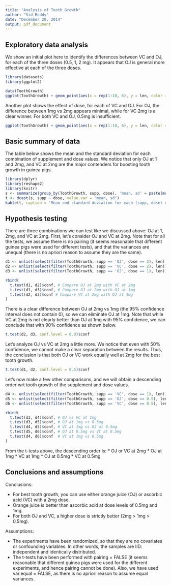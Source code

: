 ```yaml
---
title: "Analysis of Tooth Growth"
author: "Sid Reddy"
date: "December 20, 2014"
output: pdf_document
---
```


## Exploratory data analysis
We show an initial plot here to identify the differences between VC and OJ, for each of the three doses (0.5, 1, 2 mg). It appears that OJ is general more effective at each of the three doses. 

```r
library(datasets)
library(ggplot2)

data(ToothGrowth)
ggplot(ToothGrowth) + geom_point(aes(x = rep(1:10, 6), y = len, color = supp)) + facet_grid( ~ dose)
```

Another plot shows the effect of dose, for each of VC and OJ. For OJ, the difference between 1mg vs 2mg appears minimal, while for VC 2mg is a clear winner. For both VC and OJ, 0.5mg is insufficient. 

```r
ggplot(ToothGrowth) + geom_point(aes(x = rep(1:10, 6), y = len, color = factor(dose))) + facet_grid( ~ supp)
```

## Basic summary of data

The table below shows the mean and the standard deviation for each combination of supplement and dose values. We notice that only OJ at 1 and 2mg, and VC at 2mg are the major contenders for boosting tooth growth in guinea pigs. 

```r
library(dplyr)
library(reshape2)
library(knitr)
s <- summarize(group_by(ToothGrowth, supp, dose), 'mean, sd' = paste(mean(len), round(sd(len), 2), sep = ', '))
t <- dcast(s, supp ~ dose, value.var = "mean, sd")
kable(t, caption = 'Mean and standard deviation for each (supp, dose) combination')
```

## Hypothesis testing

There are three combinations we can test like we discussed above: OJ at 1, 2mg, and VC at 2mg. First, let's consider OJ and VC at 2mg. Note that for all the tests, we assume there is no pairing (it seems reasonable that different guinea pigs were used for different tests), and that the variances are unequal (there is no apriori reason to assume they are the same).

```r
d1 <- unlist(select(filter(ToothGrowth, supp == 'OJ', dose == 2), len))
d2 <- unlist(select(filter(ToothGrowth, supp == 'VC', dose == 2), len))
d3 <- unlist(select(filter(ToothGrowth, supp == 'OJ', dose == 1), len))

rbind(
  t.test(d1, d2)$conf, # Compare OJ at 2mg with VC at 2mg
  t.test(d1, d3)$conf, # Compare OJ at 2mg with OJ at 1mg
  t.test(d2, d3)$conf # Compare VC at 2mg with OJ at 1mg
)
```

There is a clear difference between OJ at 2mg vs 1mg (the 95% confidence interval does not contain 0), so we can eliminate OJ at 1mg. Note that while VC at 2mg is not clearly better than OJ at 1mg with 95% confidence, we can conclude that with 90% confidence as shown below. 
```r
t.test(d2, d3, conf.level = 0.9)$conf
```

Let's analyze OJ vs VC at 2mg a little more. We notice that even with 50% confidence, we cannot make a clear separation between the results. Thus, the conclusion is that both OJ or VC work equally well at 2mg for the best tooth growth. 
```r
t.test(d1, d2, conf.level = 0.5)$conf
```

Let's now make a few other comparisons, and we will obtain a descending order wrt tooth growth of the supplement and dose values.
```r
d4 <- unlist(select(filter(ToothGrowth, supp == 'VC', dose == 1), len))
d5 <- unlist(select(filter(ToothGrowth, supp == 'OJ', dose == 0.5), len))
d6 <- unlist(select(filter(ToothGrowth, supp == 'VC', dose == 0.5), len))

rbind(
  t.test(d3, d4)$conf, # OJ vs VC at 1mg
  t.test(d3, d5)$conf, # OJ at 1mg vs 0.5mg
  t.test(d4, d5)$conf, # VC at 1mg vs OJ at 0.5mg
  t.test(d5, d6)$conf, # OJ at 0.5mg vs VC at 0.5mg
  t.test(d4, d6)$conf  # VC at 1mg vs 0.5mg
)

```

From the t-tests above, the descending order is:
 * OJ or VC at 2mg
 * OJ at 1mg
 * VC at 1mg
 * OJ at 0.5mg
 * VC at 0.5mg
 
## Conclusions and assumptions
Conclusions:

 * For best tooth growth, you can use either orange juice (OJ) or ascorbic acid (VC) with a 2mg dose.
 * Orange juice is better than ascorbic acid at dose levels of 0.5mg and 1mg. 
 * For both OJ and VC, a higher dose is strictly better (2mg > 1mg > 0.5mg).
 
Assumptions:

 * The experiments have been randomized, so that they are no covariates or confounding variables. In other words, the samples are IID: independent and identically distributed. 
 * The t-tests have been performed with pairing = FALSE (it seems reasonable that different guinea pigs were used for the different experiments, and hence pairing cannot be done). Also, we have used var.equal = FALSE, as there is no apriori reason to assume equal variances. 